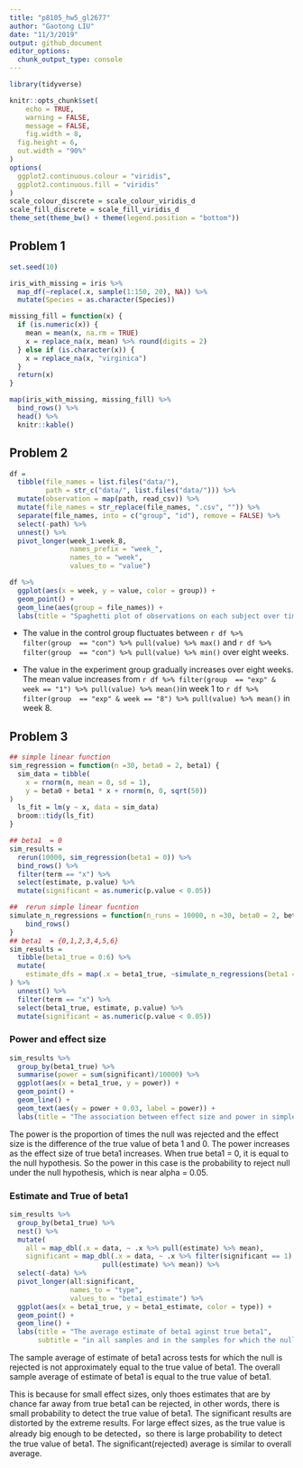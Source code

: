 ```yaml
---
title: "p8105_hw5_gl2677"
author: "Gaotong LIU"
date: "11/3/2019"
output: github_document
editor_options: 
  chunk_output_type: console
---
```


```r
library(tidyverse)

knitr::opts_chunk$set(
	echo = TRUE,
	warning = FALSE,
	message = FALSE,
	fig.width = 8, 
  fig.height = 6,
  out.width = "90%"
)
options(
  ggplot2.continuous.colour = "viridis",
  ggplot2.continuous.fill = "viridis"
)
scale_colour_discrete = scale_colour_viridis_d
scale_fill_discrete = scale_fill_viridis_d
theme_set(theme_bw() + theme(legend.position = "bottom"))
```

## Problem 1
```r
set.seed(10)

iris_with_missing = iris %>% 
  map_df(~replace(.x, sample(1:150, 20), NA)) %>%
  mutate(Species = as.character(Species)) 

missing_fill = function(x) {
  if (is.numeric(x)) {
    mean = mean(x, na.rm = TRUE)
    x = replace_na(x, mean) %>% round(digits = 2)
  } else if (is.character(x)) {
    x = replace_na(x, "virginica")
  }
  return(x)
}

map(iris_with_missing, missing_fill) %>% 
  bind_rows() %>% 
  head() %>% 
  knitr::kable()

```

## Problem 2
```r
df =
  tibble(file_names = list.files("data/"),
         path = str_c("data/", list.files("data/"))) %>%
  mutate(observation = map(path, read_csv)) %>% 
  mutate(file_names = str_replace(file_names, ".csv", "")) %>% 
  separate(file_names, into = c("group", "id"), remove = FALSE) %>% 
  select(-path) %>% 
  unnest() %>% 
  pivot_longer(week_1:week_8,
               names_prefix = "week_",
               names_to = "week",
               values_to = "value")

df %>% 
  ggplot(aes(x = week, y = value, color = group)) + 
  geom_point() + 
  geom_line(aes(group = file_names)) +
  labs(title = "Spaghetti plot of observations on each subject over time")
```

* The value in the control group fluctuates between `r df %>% filter(group  == "con") %>% pull(value) %>% max()` and `r df %>% filter(group  == "con") %>% pull(value) %>% min()` over eight weeks. 

* The value in the experiment group gradually increases over eight weeks. The mean value increases from `r df %>% filter(group  == "exp" & week == "1") %>% pull(value) %>% mean()`in week 1 to `r df %>% filter(group  == "exp" & week == "8") %>% pull(value) %>% mean()` in week 8. 

## Problem 3
```r
## simple linear function
sim_regression = function(n =30, beta0 = 2, beta1) {
  sim_data = tibble(
    x = rnorm(n, mean = 0, sd = 1),
    y = beta0 + beta1 * x + rnorm(n, 0, sqrt(50))
)
  ls_fit = lm(y ~ x, data = sim_data)
  broom::tidy(ls_fit)
}

## beta1  = 0
sim_results =
  rerun(10000, sim_regression(beta1 = 0)) %>%
  bind_rows() %>%
  filter(term == "x") %>%
  select(estimate, p.value) %>%
  mutate(significant = as.numeric(p.value < 0.05))

##  rerun simple linear fucntion
simulate_n_regressions = function(n_runs = 10000, n =30, beta0 = 2, beta1) { rerun(n_runs, sim_regression(n, beta0, beta1)) %>%
    bind_rows()
}
## beta1  = {0,1,2,3,4,5,6}
sim_results =
  tibble(beta1_true = 0:6) %>%
  mutate(
    estimate_dfs = map(.x = beta1_true, ~simulate_n_regressions(beta1 = .x))
) %>%
  unnest() %>%
  filter(term == "x") %>%
  select(beta1_true, estimate, p.value) %>%
  mutate(significant = as.numeric(p.value < 0.05))
```

### Power and effect size
```r
sim_results %>% 
  group_by(beta1_true) %>% 
  summarise(power = sum(significant)/10000) %>% 
  ggplot(aes(x = beta1_true, y = power)) + 
  geom_point() +
  geom_line() +
  geom_text(aes(y = power + 0.03, label = power)) +
  labs(title = "The association between effect size and power in simple linear regression model")
```

The power is the proportion of times the null was rejected and the effect size is the difference of the true value of beta 1 and 0. The power increases as the effect size of true beta1 increases. When true beta1 = 0, it is equal to the null hypothesis. So the power in this case is the probability to reject null under the null hypothesis, which is near alpha = 0.05.

### Estimate and True of beta1 
```r
sim_results %>% 
  group_by(beta1_true) %>% 
  nest() %>% 
  mutate(
    all = map_dbl(.x = data, ~ .x %>% pull(estimate) %>% mean),
    significant = map_dbl(.x = data, ~ .x %>% filter(significant == 1) %>%
                       pull(estimate) %>% mean)) %>% 
  select(-data) %>% 
  pivot_longer(all:significant,
               names_to = "type",
               values_to = "beta1_estimate") %>% 
  ggplot(aes(x = beta1_true, y = beta1_estimate, color = type)) +
  geom_point() + 
  geom_line() +
  labs(title = "The average estimate of beta1 aginst true beta1",
       subtitle = "in all samples and in the samples for which the null was rejected")
```


The sample average of estimate of beta1 across tests for which the null is rejected is not approximately equal to the true value of beta1. The overall sample average of estimate of beta1 is equal to the true value of beta1.

This is because for small effect sizes, only thoes estimates that are by chance far away from true beta1 can be rejected, in other words, there is small probability to detect the true value of beta1. The significant results are distorted by the extreme results. For large effect sizes, as the true value is already big enough to be detected，so there is large probability to detect the true value of beta1. The significant(rejected) average is similar to overall average. 

